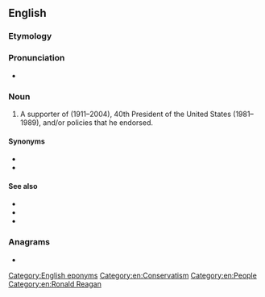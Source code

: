 ==English==

===Etymology===
{{suffix|en|Reagan|ite}}

===Pronunciation===
* {{IPA|en|/ˈɹeɪɡənaɪt/}}

===Noun===
{{en-noun}}

# A supporter of {{w|Ronald Reagan}} (1911–2004), 40th President of the United States (1981–1989), and/or policies that he endorsed.

====Synonyms====
* {{l|en|Gipperite}}
* {{l|en|Reaganaut}}

====See also====
* {{l|en|Bushite}}
* {{l|en|Obamaite}}
* {{l|en|Trumpite}}

===Anagrams===
* {{anagrams|en|a=aaeeginrt|retainage}}

[[Category:English eponyms]]
[[Category:en:Conservatism]]
[[Category:en:People]]
[[Category:en:Ronald Reagan]]